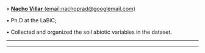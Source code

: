 » [**Nacho Villar** (email:nachoprad@googlemail.com)](https://nachoprad.wixsite.com/nachovillar)

• Ph.D at the LaBiC;

• Collected and organized the soil abiotic variables in the dataset.

_____________________________________________________________________________________________________

_____________________________________________________________________________________________________